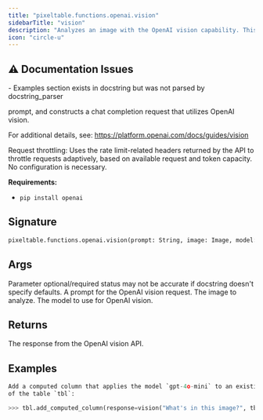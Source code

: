 ```yaml
---
title: "pixeltable.functions.openai.vision"
sidebarTitle: "vision"
description: "Analyzes an image with the OpenAI vision capability. This is a convenience function that takes an image and"
icon: "circle-u"
---
```

## ⚠️ Documentation Issues

<Warning>
- Examples section exists in docstring but was not parsed by docstring_parser
</Warning>

prompt, and constructs a chat completion request that utilizes OpenAI vision.

For additional details, see: https://platform.openai.com/docs/guides/vision

Request throttling: Uses the rate limit-related headers returned by the API to throttle requests adaptively, based on available request and token capacity. No configuration is necessary.

**Requirements:**

- `pip install openai`


## Signature

```python
pixeltable.functions.openai.vision(prompt: String, image: Image, model: String, model_kwargs: Optional[Json]) -> String
```

## Args

<Note>
Parameter optional/required status may not be accurate if docstring doesn't specify defaults.
</Note>

<ParamField path="prompt" type="String" required>
  A prompt for the OpenAI vision request.


</ParamField>

<ParamField path="image" type="Image" required>
  The image to analyze.


</ParamField>

<ParamField path="model" type="String" required>
  The model to use for OpenAI vision.


</ParamField>

## Returns

<ResponseField name="return" type="any" required>
  The response from the OpenAI vision API.


</ResponseField>

## Examples

```python
Add a computed column that applies the model `gpt-4o-mini` to an existing Pixeltable column `tbl.image`
of the table `tbl`:

>>> tbl.add_computed_column(response=vision("What's in this image?", tbl.image, model='gpt-4o-mini'))
```


